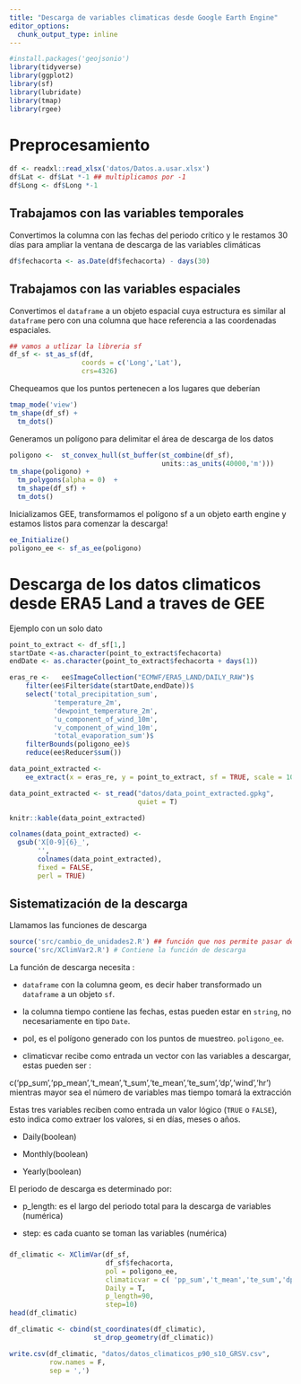 ---
title: "Descarga de variables climaticas desde Google Earth Engine"
editor_options: 
  chunk_output_type: inline
---

```{r, echo=FALSE, warning=F, message=FALSE}
#install.packages('geojsonio')
library(tidyverse)
library(ggplot2)
library(sf)
library(lubridate)
library(tmap)
library(rgee)
```

# Preprocesamiento

```{r}
df <- readxl::read_xlsx('datos/Datos.a.usar.xlsx')
df$Lat <- df$Lat *-1 ## multiplicamos por -1
df$Long <- df$Long *-1
```

## Trabajamos con las variables temporales

Convertimos la columna con las fechas del periodo crítico y le restamos 30 días para ampliar la ventana de descarga de las variables climáticas

```{r}
df$fechacorta <- as.Date(df$fechacorta) - days(30)
```

## Trabajamos con las variables espaciales

Convertimos el `dataframe` a un objeto espacial cuya estructura es similar al `dataframe` pero con una columna que hace referencia a las coordenadas espaciales.

```{r}
## vamos a utlizar la libreria sf
df_sf <- st_as_sf(df,
                  coords = c('Long','Lat'),
                  crs=4326)

```

Chequeamos que los puntos pertenecen a los lugares que deberían

```{r message=FALSE}
tmap_mode('view')
tm_shape(df_sf) +
  tm_dots()
```

Generamos un polígono para delimitar el área de descarga de los datos

```{r}
poligono <-  st_convex_hull(st_buffer(st_combine(df_sf),
                                      units::as_units(40000,'m')))
tm_shape(poligono) +
  tm_polygons(alpha = 0)  +
  tm_shape(df_sf) +
  tm_dots()
```

Inicializamos GEE, transformamos el polígono sf a un objeto earth engine y estamos listos para comenzar la descarga!

```{r,eval=FALSE}
ee_Initialize()
poligono_ee <- sf_as_ee(poligono)
```

# Descarga de los datos climaticos desde ERA5 Land a traves de GEE

Ejemplo con un solo dato

```{r eval = FALSE}
point_to_extract <- df_sf[1,]
startDate <-as.character(point_to_extract$fechacorta)
endDate <- as.character(point_to_extract$fechacorta + days(1))

eras_re <-   ee$ImageCollection("ECMWF/ERA5_LAND/DAILY_RAW")$
    filter(ee$Filter$date(startDate,endDate))$
    select('total_precipitation_sum', 
           'temperature_2m',
           'dewpoint_temperature_2m',
           'u_component_of_wind_10m',
           'v_component_of_wind_10m',
           'total_evaporation_sum')$
    filterBounds(poligono_ee)$
    reduce(ee$Reducer$sum())
```

```{r eval = FALSE}

data_point_extracted <-
    ee_extract(x = eras_re, y = point_to_extract, sf = TRUE, scale = 1000)

```

```{r echo=FALSE, message=FALSE}
data_point_extracted <- st_read("datos/data_point_extracted.gpkg",
                                quiet = T)
```

```{r}
knitr::kable(data_point_extracted)
```

```{r eval = FALSE}
colnames(data_point_extracted) <-
  gsub('X[0-9]{6}_',
       '',
       colnames(data_point_extracted),
       fixed = FALSE,
       perl = TRUE)
```

## Sistematización de la descarga

Llamamos las funciones de descarga

```{r eval = FALSE}
source('src/cambio_de_unidades2.R') ## función que nos permite pasar de kelvins a Celsius
source('src/XClimVar2.R') # Contiene la función de descarga 
```

La función de descarga necesita :

-   `dataframe` con la columna geom, es decir haber transformado un `dataframe` a un objeto `sf`.

-   la columna tiempo contiene las fechas, estas pueden estar en `string`, no necesariamente en tipo `Date`.

-   pol, es el polígono generado con los puntos de muestreo. `poligono_ee`.

-   climaticvar recibe como entrada un vector con las variables a descargar, estas pueden ser :

c('pp_sum','pp_mean','t_mean','t_sum','te_mean','te_sum','dp','wind','hr') mientras mayor sea el número de variables mas tiempo tomará la extracción

Estas tres variables reciben como entrada un valor lógico (`TRUE` o `FALSE`), esto indica como extraer los valores, si en días, meses o años.

-   Daily(boolean)

-   Monthly(boolean)

-   Yearly(boolean)

El periodo de descarga es determinado por:

-   p_length: es el largo del periodo total para la descarga de variables (numérica)

-   step: es cada cuanto se toman las variables (numérica)

### 

```{r, eval=FALSE}
df_climatic <- XClimVar(df_sf,
                        df_sf$fechacorta,
                        pol = poligono_ee,
                        climaticvar = c( 'pp_sum','t_mean','te_sum','dp','wind','hr'),
                        Daily = T,
                        p_length=90,
                        step=10)
head(df_climatic)

df_climatic <- cbind(st_coordinates(df_climatic),
                     st_drop_geometry(df_climatic))

write.csv(df_climatic, "datos/datos_climaticos_p90_s10_GRSV.csv",
          row.names = F,
          sep = ',')
```

